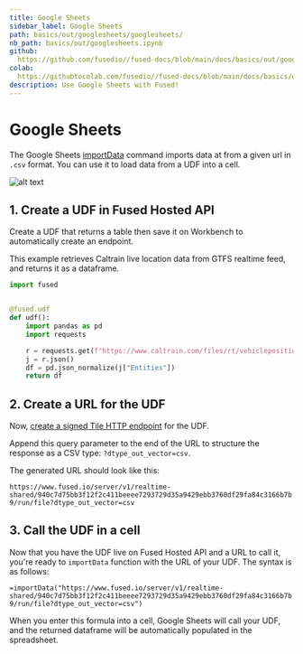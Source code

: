 ```yaml
---
title: Google Sheets
sidebar_label: Google Sheets
path: basics/out/googlesheets/googlesheets/
nb_path: basics/out/googlesheets.ipynb
github: 
  https://github.com/fusedio//fused-docs/blob/main/docs/basics/out/googlesheets.ipynb
colab: 
  https://githubtocolab.com/fusedio//fused-docs/blob/main/docs/basics/out/googlesheets.ipynb
description: Use Google Sheets with Fused!
---
```



<LinkButtons
  githubUrl="https://github.com/fusedio//fused-docs/blob/main/docs/basics/out/googlesheets.ipynb"
  colabUrl="https://githubtocolab.com/fusedio//fused-docs/blob/main/docs/basics/out/googlesheets.ipynb"
/>

# Google Sheets

The Google Sheets [importData](https://support.google.com/docs/answer/3093335?hl=en)
command imports data at from a given url in `.csv` format. You can use it to load data
from a UDF into a cell.

![alt text](https://fused-magic.s3.us-west-2.amazonaws.com/docs_assets/gifs/google_sheets.gif)

## 1. Create a UDF in Fused Hosted API

Create a UDF that returns a table then save it on Workbench to automatically create an
endpoint.

This example retrieves Caltrain live location data from GTFS realtime feed, and returns
it as a dataframe.

```python
import fused


@fused.udf
def udf():
    import pandas as pd
    import requests

    r = requests.get(f"https://www.caltrain.com/files/rt/vehiclepositions/CT.json")
    j = r.json()
    df = pd.json_normalize(j["Entities"])
    return df
```

## 2. Create a URL for the UDF

Now,
[create a signed Tile HTTP endpoint](/basics/core-concepts/#generate-endpoints-with-workbench)
for the UDF.

Append this query parameter to the end of the URL to structure the response as a CSV
type: `?dtype_out_vector=csv`.

The generated URL should look like this:

`https://www.fused.io/server/v1/realtime-shared/940c7d75bb3f12f2c411beeee7293729d35a9429ebb3760df29fa84c3166b7b9/run/file?dtype_out_vector=csv`

## 3. Call the UDF in a cell

Now that you have the UDF live on Fused Hosted API and a URL to call it, you're ready to
`importData` function with the URL of your UDF. The syntax is as follows:

`=importData("https://www.fused.io/server/v1/realtime-shared/940c7d75bb3f12f2c411beeee7293729d35a9429ebb3760df29fa84c3166b7b9/run/file?dtype_out_vector=csv")`

When you enter this formula into a cell, Google Sheets will call your UDF, and the
returned dataframe will be automatically populated in the spreadsheet.

```python

```

